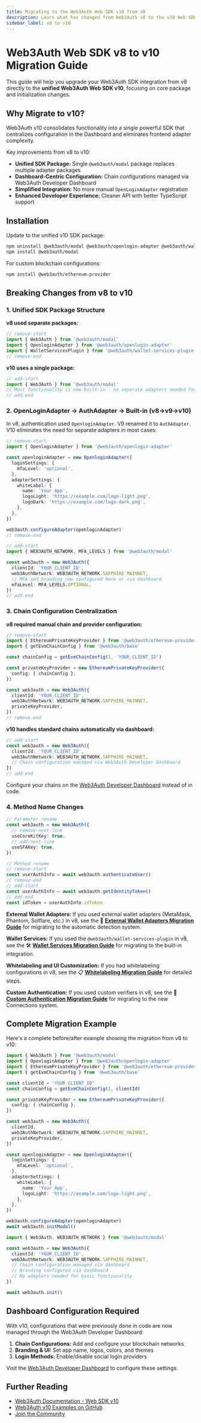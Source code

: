 ```yaml
---
title: Migrating to the Web3Auth Web SDK v10 from v8
description: Learn what has changed from Web3Auth v8 to the v10 Web SDK with comprehensive migration steps and cleaner architecture.
sidebar_label: v8 to v10
---
```



# Web3Auth Web SDK v8 to v10 Migration Guide

This guide will help you upgrade your Web3Auth SDK integration from v8 directly to the **unified Web3Auth Web SDK v10**, focusing on core package and initialization changes.

## Why Migrate to v10?

Web3Auth v10 consolidates functionality into a single powerful SDK that centralizes configuration in the Dashboard and eliminates frontend adapter complexity.

Key improvements from v8 to v10:

- **Unified SDK Package:** Single `@web3auth/modal` package replaces multiple adapter packages
- **Dashboard-Centric Configuration:** Chain configurations managed via Web3Auth Developer Dashboard
- **Simplified Integration:** No more manual `OpenLoginAdapter` registration
- **Enhanced Developer Experience:** Cleaner API with better TypeScript support

## Installation

Update to the unified v10 SDK package:

```bash npm2yarn
npm uninstall @web3auth/modal @web3auth/openlogin-adapter @web3auth/wallet-services-plugin
npm install @web3auth/modal
```

For custom blockchain configurations:

```bash npm2yarn
npm install @web3auth/ethereum-provider
```

## Breaking Changes from v8 to v10

### 1. Unified SDK Package Structure

**v8 used separate packages:**

```typescript
// remove-start
import { Web3Auth } from '@web3auth/modal'
import { OpenloginAdapter } from '@web3auth/openlogin-adapter'
import { WalletServicesPlugin } from '@web3auth/wallet-services-plugin'
// remove-end
```

**v10 uses a single package:**

```typescript
// add-start
import { Web3Auth } from '@web3auth/modal'
// Most functionality is now built-in - no separate adapters needed for basic use cases
// add-end
```

### 2. OpenLoginAdapter → AuthAdapter → Built-in (v8→v9→v10)

In v8, authentication used `OpenloginAdapter`. V9 renamed it to `AuthAdapter`. V10 eliminates the need for separate adapters in most cases.

```typescript
// remove-start
import { OpenloginAdapter } from '@web3auth/openlogin-adapter'

const openloginAdapter = new OpenloginAdapter({
  loginSettings: {
    mfaLevel: 'optional',
  },
  adapterSettings: {
    whiteLabel: {
      name: 'Your App',
      logoLight: 'https://example.com/logo-light.png',
      logoDark: 'https://example.com/logo-dark.png',
    },
  },
})

web3auth.configureAdapter(openloginAdapter)
// remove-end

// add-start
import { WEB3AUTH_NETWORK, MFA_LEVELS } from '@web3auth/modal'

const web3auth = new Web3Auth({
  clientId: 'YOUR_CLIENT_ID',
  web3AuthNetwork: WEB3AUTH_NETWORK.SAPPHIRE_MAINNET,
  // MFA and branding now configured here or via dashboard
  mfaLevel: MFA_LEVELS.OPTIONAL,
})
// add-end
```

### 3. Chain Configuration Centralization

**v8 required manual chain and provider configuration:**

```typescript
// remove-start
import { EthereumPrivateKeyProvider } from '@web3auth/ethereum-provider'
import { getEvmChainConfig } from '@web3auth/base'

const chainConfig = getEvmChainConfig(1, 'YOUR_CLIENT_ID')

const privateKeyProvider = new EthereumPrivateKeyProvider({
  config: { chainConfig },
})

const web3auth = new Web3Auth({
  clientId: 'YOUR_CLIENT_ID',
  web3AuthNetwork: WEB3AUTH_NETWORK.SAPPHIRE_MAINNET,
  privateKeyProvider,
})
// remove-end
```

**v10 handles standard chains automatically via dashboard:**

```typescript
// add-start
const web3auth = new Web3Auth({
  clientId: 'YOUR_CLIENT_ID',
  web3AuthNetwork: WEB3AUTH_NETWORK.SAPPHIRE_MAINNET,
  // Chain configuration managed via Web3Auth Developer Dashboard
})
// add-end
```

Configure your chains on the [Web3Auth Developer Dashboard](https://dashboard.web3auth.io) instead of in code.

### 4. Method Name Changes

```typescript
// Parameter rename
const web3auth = new Web3Auth({
  // remove-next-line
  useCoreKitKey: true,
  // add-next-line
  useSFAKey: true,
})

// Method rename
// remove-start
const userAuthInfo = await web3auth.authenticateUser()
// remove-end
// add-start
const userAuthInfo = await web3auth.getIdentityToken()
// add-end
const idToken = userAuthInfo.idToken
```

**External Wallet Adapters:** If you used external wallet adapters (MetaMask, Phantom, Solflare, etc.) in v8, see the 🔌 **[External Wallet Adapters Migration Guide](./external-wallets)** for migrating to the automatic detection system.

**Wallet Services:** If you used the `@web3auth/wallet-services-plugin` in v8, see the 🛠️ **[Wallet Services Migration Guide](./wallet-services)** for migrating to the built-in integration.

**Whitelabeling and UI Customization:** If you had whitelabeling configurations in v8, see the 📋 **[Whitelabeling Migration Guide](./whitelabeling)** for detailed steps.

**Custom Authentication:** If you used custom verifiers in v8, see the 🔐 **[Custom Authentication Migration Guide](./custom-authentication)** for migrating to the new Connections system.

## Complete Migration Example

Here's a complete before/after example showing the migration from v8 to v10:

<Tabs>
<TabItem value="v8" label="v8 Configuration">

```typescript
import { Web3Auth } from '@web3auth/modal'
import { OpenloginAdapter } from '@web3auth/openlogin-adapter'
import { EthereumPrivateKeyProvider } from '@web3auth/ethereum-provider'
import { getEvmChainConfig } from '@web3auth/base'

const clientId = 'YOUR_CLIENT_ID'
const chainConfig = getEvmChainConfig(1, clientId)

const privateKeyProvider = new EthereumPrivateKeyProvider({
  config: { chainConfig },
})

const web3auth = new Web3Auth({
  clientId,
  web3AuthNetwork: WEB3AUTH_NETWORK.SAPPHIRE_MAINNET,
  privateKeyProvider,
})

const openloginAdapter = new OpenloginAdapter({
  loginSettings: {
    mfaLevel: 'optional',
  },
  adapterSettings: {
    whiteLabel: {
      name: 'Your App',
      logoLight: 'https://example.com/logo-light.png',
    },
  },
})

web3auth.configureAdapter(openloginAdapter)
await web3auth.initModal()
```

</TabItem>
<TabItem value="v10" label="v10 Configuration">

```typescript
import { Web3Auth, WEB3AUTH_NETWORK } from '@web3auth/modal'

const web3auth = new Web3Auth({
  clientId: 'YOUR_CLIENT_ID',
  web3AuthNetwork: WEB3AUTH_NETWORK.SAPPHIRE_MAINNET,
  // Chain configuration managed via dashboard
  // Branding configured via dashboard
  // No adapters needed for basic functionality
})

await web3auth.init()
```

</TabItem>
</Tabs>

## Dashboard Configuration Required

With v10, configurations that were previously done in code are now managed through the Web3Auth Developer Dashboard:

1. **Chain Configurations:** Add and configure your blockchain networks
2. **Branding & UI:** Set app name, logos, colors, and themes
3. **Login Methods:** Enable/disable social login providers

Visit the [Web3Auth Developer Dashboard](https://dashboard.web3auth.io) to configure these settings.

## Further Reading

- [Web3Auth Documentation - Web SDK v10](https://web3auth.io/embedded-wallets/sdk/js)
- [Web3Auth v10 Examples on GitHub](https://github.com/Web3Auth/web3auth-examples)
- [Join the Community](https://web3auth.io/community)

